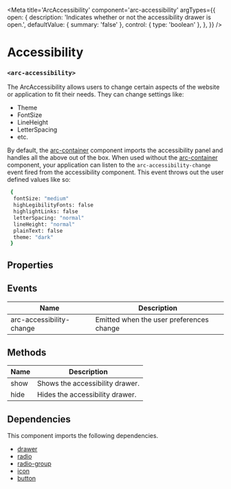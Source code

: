 
<Meta
title='ArcAccessibility'
component='arc-accessibility'
argTypes={{
  open: {
    description: 'Indicates whether or not the accessibility drawer is open.',
    defaultValue: { summary: 'false' },
    control: { type: 'boolean' },
  },
}}
/>

# Accessibility
### `<arc-accessibility>`

The ArcAccessibility allows users to change certain aspects of the website or application to fit their needs.
They can change settings like:
* Theme
* FontSize
* LineHeight
* LetterSpacing
* etc.

By default, the [arc-container](?path=/story/arccontainer--default) component imports the accessibility panel
and handles all the above out of the box. When used without the [arc-container](?path=/story/arccontainer--default) component,
your application can listen to the `arc-accessibility-change` event fired from the accessibility component.
This event throws out the user defined values like so:
```bash
 {
  fontSize: "medium"
  highLegibilityFonts: false
  highlightLinks: false
  letterSpacing: "normal"
  lineHeight: "normal"
  plainText: false
  theme: "dark"
 }
```

<Canvas>
  <Story name="Default" story={stories.Default} />
</Canvas>

## Properties
<ArgsTable story="Default" />

## Events

| Name                        | Description                                |
|-----------------------------|--------------------------------------------|
| arc-accessibility-change    | Emitted when the user preferences change   |

## Methods

| Name         | Description                                               |
|--------------|-----------------------------------------------------------|
| show         | Shows the accessibility drawer.                           |
| hide         | Hides the accessibility drawer.                           |

## Dependencies

This component imports the following dependencies.
* [drawer](?path=/story/arcdrawer--default)
* [radio](?path=/story/arcradio--default)
* [radio-group](?path=/story/arcradiogroup--default)
* [icon](?path=/story/arcicon--default)
* [button](?path=/story/arcbutton--default)
